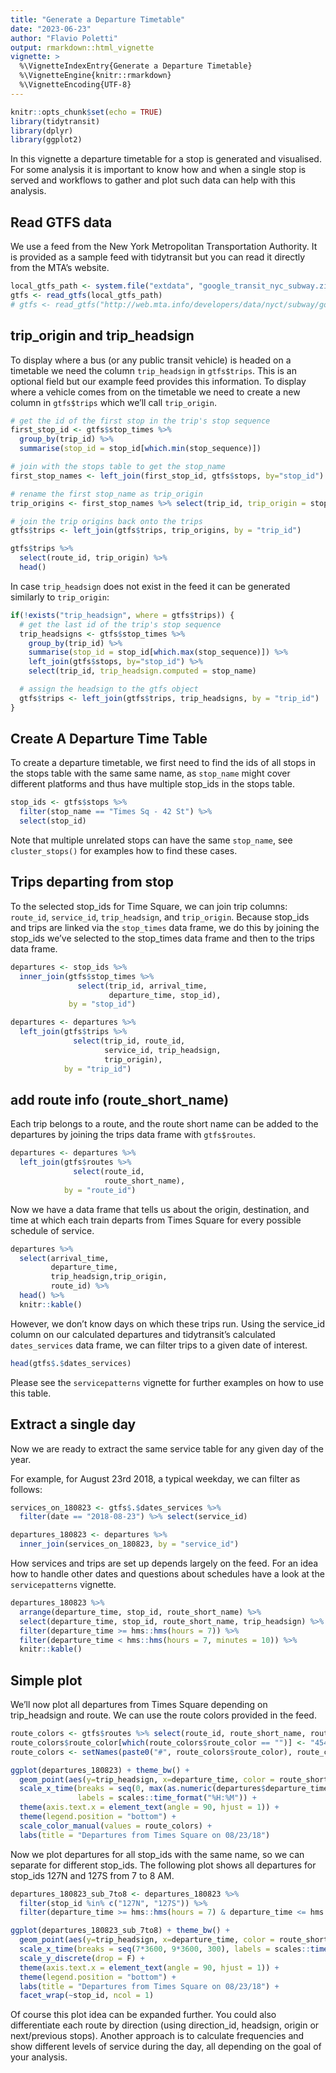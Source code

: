 ```yaml
---
title: "Generate a Departure Timetable"
date: "2023-06-23"
author: "Flavio Poletti"
output: rmarkdown::html_vignette
vignette: >
  %\VignetteIndexEntry{Generate a Departure Timetable}
  %\VignetteEngine{knitr::rmarkdown}
  %\VignetteEncoding{UTF-8}
---
```


```r
knitr::opts_chunk$set(echo = TRUE)
library(tidytransit)
library(dplyr)
library(ggplot2)
```

In this vignette a departure timetable for a stop is generated and visualised. For some 
analysis it is important to know how and when a single stop is served and workflows to
gather and plot such data can help with this analysis.

## Read GTFS data

We use a feed from the New York Metropolitan Transportation Authority. It is provided as a 
sample feed with tidytransit but you can read it directly from the MTA's website. 

```r
local_gtfs_path <- system.file("extdata", "google_transit_nyc_subway.zip", package = "tidytransit")
gtfs <- read_gtfs(local_gtfs_path)
# gtfs <- read_gtfs("http://web.mta.info/developers/data/nyct/subway/google_transit.zip")
```

## trip_origin and trip_headsign

To display where a bus (or any public transit vehicle) is headed on a timetable we need the 
column `trip_headsign` in `gtfs$trips`. This is an optional field but our example feed 
provides this information. To display where a vehicle comes from on the timetable we need to 
create a new column in `gtfs$trips` which we'll call `trip_origin`.

```r
# get the id of the first stop in the trip's stop sequence
first_stop_id <- gtfs$stop_times %>% 
  group_by(trip_id) %>% 
  summarise(stop_id = stop_id[which.min(stop_sequence)])

# join with the stops table to get the stop_name
first_stop_names <- left_join(first_stop_id, gtfs$stops, by="stop_id")

# rename the first stop_name as trip_origin
trip_origins <- first_stop_names %>% select(trip_id, trip_origin = stop_name)

# join the trip origins back onto the trips
gtfs$trips <- left_join(gtfs$trips, trip_origins, by = "trip_id")
```

```r
gtfs$trips %>%
  select(route_id, trip_origin) %>%
  head()
```

In case `trip_headsign` does not exist in the feed it can be generated similarly to 
`trip_origin`:

```r
if(!exists("trip_headsign", where = gtfs$trips)) {
  # get the last id of the trip's stop sequence
  trip_headsigns <- gtfs$stop_times %>% 
    group_by(trip_id) %>% 
    summarise(stop_id = stop_id[which.max(stop_sequence)]) %>% 
    left_join(gtfs$stops, by="stop_id") %>%
    select(trip_id, trip_headsign.computed = stop_name)

  # assign the headsign to the gtfs object 
  gtfs$trips <- left_join(gtfs$trips, trip_headsigns, by = "trip_id")
}
```

## Create A Departure Time Table

To create a departure timetable, we first need to find the ids of all stops in the stops 
table with the same same name, as `stop_name` might cover different platforms and thus have 
multiple stop_ids in the stops table. 

```r
stop_ids <- gtfs$stops %>% 
  filter(stop_name == "Times Sq - 42 St") %>% 
  select(stop_id)
```

Note that multiple unrelated stops can have the same `stop_name`, see `cluster_stops()` 
for examples how to find these cases.

## Trips departing from stop 

To the selected stop_ids for Time Square, we can join trip columns: `route_id`, `service_id`, 
`trip_headsign`, and `trip_origin`. Because stop_ids and trips are linked via the `stop_times` 
data frame, we do this by joining the stop_ids we've selected to the stop_times data frame and 
then to the trips data frame. 

```r
departures <- stop_ids %>% 
  inner_join(gtfs$stop_times %>% 
               select(trip_id, arrival_time, 
                      departure_time, stop_id), 
             by = "stop_id")

departures <- departures %>% 
  left_join(gtfs$trips %>% 
              select(trip_id, route_id, 
                     service_id, trip_headsign, 
                     trip_origin), 
            by = "trip_id") 
```

## add route info (route_short_name)

Each trip belongs to a route, and the route short name can be added to the departures by 
joining the trips data frame with `gtfs$routes`.

```r
departures <- departures %>% 
  left_join(gtfs$routes %>% 
              select(route_id, 
                     route_short_name), 
            by = "route_id")
```

Now we have a data frame that tells us about the origin, destination, and time at which 
each train departs from Times Square for every possible schedule of service. 

```r
departures %>% 
  select(arrival_time,
         departure_time,
         trip_headsign,trip_origin,
         route_id) %>%
  head() %>%
  knitr::kable()
```

However, we don't know days on which these trips run. Using the service_id column on our 
calculated departures and tidytransit's calculated `dates_services` data frame, we can 
filter trips to a given date of interest.

```r
head(gtfs$.$dates_services)
```

Please see the `servicepatterns` vignette for further examples on how to use this table.

## Extract a single day 

Now we are ready to extract the same service table for any given day of the year. 

For example, for August 23rd 2018, a typical weekday, we can filter as follows: 

```r
services_on_180823 <- gtfs$.$dates_services %>% 
  filter(date == "2018-08-23") %>% select(service_id)

departures_180823 <- departures %>% 
  inner_join(services_on_180823, by = "service_id")
```

How services and trips are set up depends largely on the feed. For an idea how to handle 
other dates and questions about schedules have a look at the `servicepatterns` vignette. 

```r
departures_180823 %>%
  arrange(departure_time, stop_id, route_short_name) %>% 
  select(departure_time, stop_id, route_short_name, trip_headsign) %>% 
  filter(departure_time >= hms::hms(hours = 7)) %>% 
  filter(departure_time < hms::hms(hours = 7, minutes = 10)) %>% 
  knitr::kable()
```

## Simple plot

We'll now plot all departures from Times Square depending on trip_headsign and route. We can
use the route colors provided in the feed.

```r
route_colors <- gtfs$routes %>% select(route_id, route_short_name, route_color)
route_colors$route_color[which(route_colors$route_color == "")] <- "454545"
route_colors <- setNames(paste0("#", route_colors$route_color), route_colors$route_short_name)

ggplot(departures_180823) + theme_bw() +
  geom_point(aes(y=trip_headsign, x=departure_time, color = route_short_name), size = 0.2) +
  scale_x_time(breaks = seq(0, max(as.numeric(departures$departure_time)), 3600), 
               labels = scales::time_format("%H:%M")) +
  theme(axis.text.x = element_text(angle = 90, hjust = 1)) +
  theme(legend.position = "bottom") +
  scale_color_manual(values = route_colors) +
  labs(title = "Departures from Times Square on 08/23/18")
```

Now we plot departures for all stop_ids with the same name, so we can separate for different
stop_ids. The following plot shows all departures for stop_ids 127N and 127S from 7 to 8 AM.

```r
departures_180823_sub_7to8 <- departures_180823 %>% 
  filter(stop_id %in% c("127N", "127S")) %>% 
  filter(departure_time >= hms::hms(hours = 7) & departure_time <= hms::hms(hours = 8))

ggplot(departures_180823_sub_7to8) + theme_bw() +
  geom_point(aes(y=trip_headsign, x=departure_time, color = route_short_name), size = 1) +
  scale_x_time(breaks = seq(7*3600, 9*3600, 300), labels = scales::time_format("%H:%M")) +
  scale_y_discrete(drop = F) +
  theme(axis.text.x = element_text(angle = 90, hjust = 1)) +
  theme(legend.position = "bottom") +
  labs(title = "Departures from Times Square on 08/23/18") +
  facet_wrap(~stop_id, ncol = 1)
```

Of course this plot idea can be expanded further. You could also differentiate each route by
direction (using direction_id, headsign, origin or next/previous stops). Another approach is 
to calculate frequencies and show different levels of service during the day, all depending 
on the goal of your analysis.
